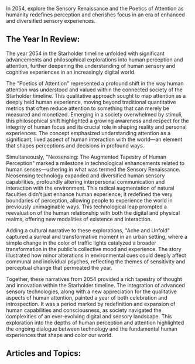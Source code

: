In 2054, explore the Sensory Renaissance and the Poetics of Attention as humanity redefines perception and cherishes focus in an era of enhanced and diversified sensory experiences.


## The Year In Review:
The year 2054 in the Starholder timeline unfolded with significant advancements and philosophical explorations into human perception and attention, further deepening the understanding of human sensory and cognitive experiences in an increasingly digital world.

The "Poetics of Attention" represented a profound shift in the way human attention was understood and valued within the connected society of the Starholder timeline. This qualitative approach sought to map attention as a deeply held human experience, moving beyond traditional quantitative metrics that often reduce attention to something that can merely be measured and monetized. Emerging in a society overwhelmed by stimuli, this philosophical shift highlighted a growing awareness and respect for the integrity of human focus and its crucial role in shaping reality and personal experiences. The concept emphasized understanding attention as a significant, lived aspect of human interaction with the world—an element that shapes perceptions and decisions in profound ways.

Simultaneously, "Neosensing: The Augmented Tapestry of Human Perception" marked a milestone in technological enhancements related to human senses—ushering in what was termed the Sensory Renaissance. Neosensing technology expanded and diversified human sensory capabilities, profoundly altering interpersonal communication and interaction with the environment. This radical augmentation of natural faculties didn't just enhance human experience; it redefined the very boundaries of perception, allowing people to experience the world in previously unimaginable ways. This technological leap prompted a reevaluation of the human relationship with both the digital and physical realms, offering new modalities of existence and interaction.

Adding a cultural narrative to these explorations, "Ache and Unfold" captured a surreal and transformative moment in an urban setting, where a simple change in the color of traffic lights catalyzed a broader transformation in the public's collective mood and experience. The story illustrated how minor alterations in environmental cues could deeply affect communal and individual psyches, reflecting the themes of sensitivity and perceptual change that permeated the year.

Together, these narratives from 2054 provided a rich tapestry of thought and innovation within the Starholder timeline. The integration of advanced sensory technologies, along with a new appreciation for the qualitative aspects of human attention, painted a year of both celebration and introspection. It was a period marked by redefinition and expansion of human capabilities and consciousness, as society navigated the complexities of an ever-evolving digital and sensory landscape. This exploration into the depths of human perception and attention highlighted the ongoing dialogue between technology and the fundamental human experiences that shape and color our world.

## Articles and Topics:

